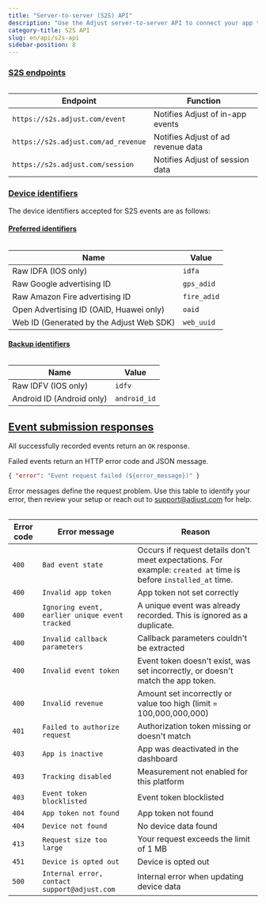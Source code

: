 ```yaml
---
title: "Server-to-server (S2S) API"
description: "Use the Adjust server-to-server API to connect your app to Adjust without changing your app code."
category-title: S2S API
slug: en/api/s2s-api
sidebar-position: 8
---
```


### [S2S endpoints](s2s-endpoints)

<Table>

| Endpoint                            | Function                           |
| ----------------------------------- | ---------------------------------- |
| `https://s2s.adjust.com/event`      | Notifies Adjust of in-app events   |
| `https://s2s.adjust.com/ad_revenue` | Notifies Adjust of ad revenue data |
| `https://s2s.adjust.com/session`    | Notifies Adjust of session data    |

</Table>

### [Device identifiers](device-identifiers)

The device identifiers accepted for S2S events are as follows:

#### [Preferred identifiers](preferred-identifiers)

<Table>

| Name                                     | Value       |
| ---------------------------------------- | ----------- |
| Raw IDFA (IOS only)                      | `idfa`      |
| Raw Google advertising ID                | `gps_adid`  |
| Raw Amazon Fire advertising ID           | `fire_adid` |
| Open Advertising ID (OAID, Huawei only)  | `oaid`      |
| Web ID (Generated by the Adjust Web SDK) | `web_uuid`  |

</Table>

#### [Backup identifiers](backup-identifiers)

<Table>

| Name                      | Value        |
| ------------------------- | ------------ |
| Raw IDFV (IOS only)       | `idfv`       |
| Android ID (Android only) | `android_id` |

</Table>

## [Event submission responses](event-submission-responses)

All successfully recorded events return an `OK` response.

Failed events return an HTTP error code and JSON message.

```json title="Error response"
{ "error": "Event request failed (${error_message})" }
```

Error messages define the request problem. Use this table to identify your error, then review your setup or reach out to support@adjust.com for help.

<Table>

| Error code | Error message                                  | Reason                                                                                                           |
| ---------- | ---------------------------------------------- | ---------------------------------------------------------------------------------------------------------------- |
| `400`      | `Bad event state`                              | Occurs if request details don't meet expectations. For example: `created at` time is before `installed_at` time. |
| `400`      | `Invalid app token`                            | App token not set correctly                                                                                      |
| `400`      | `Ignoring event, earlier unique event tracked` | A unique event was already recorded. This is ignored as a duplicate.                                             |
| `400`      | `Invalid callback parameters`                  | Callback parameters couldn't be extracted                                                                        |
| `400`      | `Invalid event token`                          | Event token doesn't exist, was set incorrectly, or doesn't match the app token.                                  |
| `400`      | `Invalid revenue`                              | Amount set incorrectly or value too high (limit = 100,000,000,000)                                               |
| `401`      | `Failed to authorize request`                  | Authorization token missing or doesn't match                                                                     |
| `403`      | `App is inactive`                              | App was deactivated in the dashboard                                                                             |
| `403`      | `Tracking disabled`                            | Measurement not enabled for this platform                                                                        |
| `403`      | `Event token blocklisted`                      | Event token blocklisted                                                                                          |
| `404`      | `App token not found`                          | App token not found                                                                                              |
| `404`      | `Device not found`                             | No device data found                                                                                             |
| `413`      | `Request size too large`                       | Your request exceeds the limit of 1 MB                                                                           |
| `451`      | `Device is opted out`                          | Device is opted out                                                                                              |
| `500`      | `Internal error, contact support@adjust.com`   | Internal error when updating device data                                                                         |

</Table>
